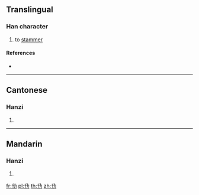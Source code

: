 ==Translingual==

===Han character===
{{Han char|rn=19|rad=力|as=03|sn=5|four=|canj=HJKS|ids=⿰千力}}

# to [[stammer]]

====References====
* {{Han ref|kx=0146.140|hdz=10366.020|uh=3513|ud=13587}}

----

==Cantonese==

===Hanzi===
{{yue-hanzi|jyut=[[gin2]], [[zin2]]|y=gin2, jin2}}

# {{defn|lang=yue|sort=力03}}

----

==Mandarin==

===Hanzi===
{{cmn-hanzi|pin=[[jiǎn]] ([[jian3]]), [[xiàn]] ([[xian4]])|wg=chien<sup>3</sup>, hsien<sup>4</sup>}}

# {{defn|lang=cmn|sort=力03}}

[[fr:㔓]]
[[pl:㔓]]
[[th:㔓]]
[[zh:㔓]]